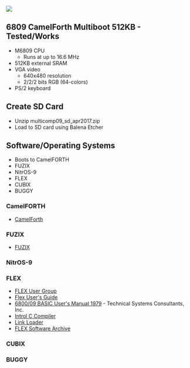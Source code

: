 <img src="http://land-boards.com/blwiki/images/3/35/RETRO-EP4CE15-P958-720PX.jpg"></img>

== 6809 CamelForth Multiboot  512KB - Tested/Works ==

* M6809 CPU
** Runs at up to 16.6 MHz
* 512KB external SRAM
* VGA video
** 640x480 resolution
** 2/2/2 bits RGB (64-colors)
* PS/2 keyboard

== Create SD Card ==

* Unzip multicomp09_sd_apr2017.zip
* Load to SD card using Balena Etcher

== Software/Operating Systems ==

* Boots to CamelFORTH
* FUZIX
* NitrOS-9
* FLEX
* CUBIX
* BUGGY

=== CamelFORTH ===

* [https://github.com/nealcrook/multicomp6809/wiki/camelforth CamelForth]

=== FUZIX ===

* [https://github.com/EtchedPixels/FUZIX FUZIX]

=== NitrOS-9 ===

=== FLEX ===

* [http://www.flexusergroup.com/flexusergroup/fug4.htm FLEX User Group]
* [http://www.flexusergroup.com/flexusergroup/pdfs/swflexum.pdf Flex User's Guide]
* [http://www.flexusergroup.com/flexusergroup/pdfs/basic_um.pdf 6800/09 BASIC User's Manual 1979] - Technical Systems Consultants, Inc.
* [http://www.flexusergroup.com/flexusergroup/pdfs/INTROL-C.pdf Introl C Compiler]
* [http://www.flexusergroup.com/flexusergroup/pdfs/linkload.pdf Link Loader]
* [https://www.simonwynn.com/flex FLEX Software Archive]

=== CUBIX ===

=== BUGGY ===

